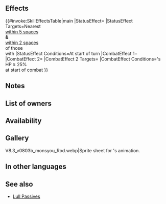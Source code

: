 {{Weapon Infobox
|tagid=SID_サンライト
|intID=4070
|image=wep_rd064
|exclusive=0
|weaponType=Colorless Staff
|cost=200
|might=8
|range=2
|effect=At start of turn, inflicts【Guard】on nearest foes within 5 spaces of unit and foes within 2 spaces of those foes equipped with a skill that can trigger the Savior effect. At start of combat, if unit's HP ≥ 25%, grants Atk/Spd+5 to unit and inflicts Res-X on foe during combat (X = number of【Bonus】and【Penalty】 effects active on foe × 4; max 16; excludes stat bonuses and stat penalties).<br><br>【Guard】<br>Inflicts Special cooldown charge -1 on target per attack during combat through its next action. (Only highest value applied. Does not stack.)<br><br>【Bonus】<br>All effects that last "for 1 turn" or "that turn only." Includes bonuses granted by a skill like Rally or Hone and positive status effects (extra movement or effects like Dominance).<br><br>【Penalty】<br>All effects that last "on foe through its next action." Includes penalties inflicted by a skill like Panic or Threaten and negative status effects (preventing counterattacks, restricting movement, or the effects of a skill like Triangle Adept or Guard).
|required=Assault
|next=Sunlight+
|promotionRarity=5
|promotionTier=2
|properties=random_owner
}}
==Effects==
{{#invoke:SkillEffectsTable|main
|StatusEffect={{SEt|Guard}}
|StatusEffect Targets=Nearest {{Tgt|Foes}}<br>[[within 5 spaces]]<br>'''&''' {{Tgt|Foes}}<br>[[within 2 spaces]]<br>of those {{Tgt|Foes}}<br>with {{Eft|Savior}}
|StatusEffect Conditions=At start of turn
|CombatEffect 1={{Eft|Temporary buffs|Atk/Spd|5}}
|CombatEffect 2={{Eft|Temporary debuffs|Res|4 x [[status effects]] on {{Tgt|Foe}}<br>(exc. {{SEt|Bonuses}} & {{SEt|Penalties}})|max=16}}
|CombatEffect 2 Targets={{Tgt|Foe}}
|CombatEffect Conditions={{Tgt|Unit}}'s HP ≥ 25%<br>at start of combat
}}
==Notes==
{{Guard}}
{{Temporary buffs}}
{{Temporary debuffs}}
{{EffectfromBonusPenalty|temporary debuff|target=the foe|nonStat=1}}
==List of owners==
{{Skill Hero List}}
==Availability==
{{PassiveFocusList}}
{{PassiveDistributionList}}
{{PassiveCombatManualList}}
==Gallery==
<gallery>
V8.3_v0803b_monsyou_Rod.webp|Sprite sheet for {{PAGENAME}}'s animation.
</gallery>
==In other languages==
{{OtherLanguages
|japanese=サンライト
|german=Sonnenlicht
|spanishEU=Luz solar
|spanishLA=Luz solar
|french=Lumière solaire
|italian=Raggio di sole
|chineseTW=曦光
|portuguese=Luz solar
}}
==See also==
{{See also skills|cond=(Description LIKE '%number of【Bonus】%effects active on foe%' OR Description LIKE '%number of【Bonus】%effects active on% and foe%') AND (Exclusive='1' AND Name NOT LIKE '%+')}}
* [[Skill families/B Passives#Lull|Lull Passives]]
{{Weapons Navbox}}
